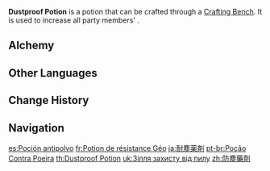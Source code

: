 {{Food Infobox
|id              = 111011
|image           = Item Dustproof Potion.png
|type            = Potions
|description     = A potion that boosts Geo RES and keeps one from getting bothered by sand and dust. It has a strange taste not unlike that of magnets. It keeps a traveler clean from all the sand and dust out there.
|quality         = 3
|effectType      = Geo RES Up
|effect          = Increases all party members' {{Color|Geo RES}} by 25% for 300s.
|eff_att1        = Elemental RES
|eff_att2        = Geo RES
|source1         = [[Alchemy]]
}}
'''Dustproof Potion''' is a potion that can be crafted through a [[Crafting Bench]]. It is used to increase all party members' {{Color|Geo RES}}.

==Alchemy==
{{Recipe
|type = Crafting
|Butterfly Wings = 1
|Cor Lapis = 1
|Mora = 100
|sort = Butterfly Wings;Cor Lapis;Mora
}}

==Other Languages==
{{Other Languages
|en      = Dustproof Potion
|zhs     = 防尘药剂
|zhs_rm  = Fángchén Yàojì
|zht     = 防塵藥劑
|zht_rm  = Fángchén Yàojì
|zh_tl   = Dustproof Potion
|ja      = 耐塵薬剤
|ja_rm   = Taijin Yakuzai
|ja_tl   = Dust Resistance Potion
|ko      = 방진 포션
|ko_rm   = Bangjin Posyeon
|ko_tl   = Dustproof Potion
|es      = Poción antipolvo
|es_tl   = Anti-Dust Potion
|fr      = Potion de résistance Géo
|fr_tl   = Geo Resistance Potion
|ru      = Зелье пыленепроницаемости
|ru_tl   = Dustproof Potion
|th      = Dustproof Potion
|vi      = Thuốc Chống Bụi
|vi_tl   = 
|de      = Staubabweisungstrank
|de_tl   = Dustrepellant Potion
|id      = Dustproof Potion
|pt      = Poção Contra Poeira
|pt_tl   = 
|tr      = Toprak Direnci İksiri
|tr_tl   = 
|it      = Pozione antipolvere
|it_tl   = Anti-Dust Potion
}}

==Change History==
{{Change History|1.0}}

==Navigation==
{{Food Navbox|type=Potions}}

[[es:Poción antipolvo]]
[[fr:Potion de résistance Géo]]
[[ja:耐塵薬剤]]
[[pt-br:Poção Contra Poeira]]
[[th:Dustproof Potion]]
[[uk:Зілля захисту від пилу]]
[[zh:防塵藥劑]]